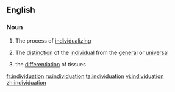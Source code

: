 ==English==

===Noun===
{{wikipedia}}
{{en-noun|-}}

# The process of [[individualize|individualizing]]
# {{philosophy}} The [[distinction]] of the [[individual]] from the [[general]] or [[universal]]
# {{biology}} the [[differentiation]] of tissues

[[fr:individuation]]
[[ru:individuation]]
[[ta:individuation]]
[[vi:individuation]]
[[zh:individuation]]